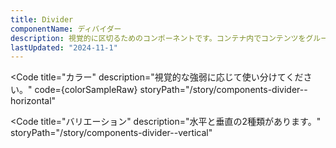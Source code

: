```yaml
---
title: Divider
componentName: ディバイダー
description: 視覚的に区切るためのコンポーネントです。コンテナ内でコンテンツをグループ化する際にも使用します。
lastUpdated: "2024-11-1"
---
```



<Code
  title="カラー"
  description="視覚的な強弱に応じて使い分けてください。"
  code={colorSampleRaw}
  storyPath="/story/components-divider--horizontal"
>
  <ColorSample client:load />
</Code>

<Code
  title="バリエーション"
  description="水平と垂直の2種類があります。"
  storyPath="/story/components-divider--vertical"
>
  <TypeSample client:load />
</Code>
